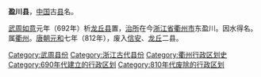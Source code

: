'''盈川县'''，[[中国|中国]]古[[县|县]]名。

[[武周|武周]][[如意_(武周)|如意]]元年（692年）析[[龙丘县|龙丘县]]置，[[治所|治所]]在今[[浙江省|浙江省]][[衢州市|衢州市]]东盈川。因水得名。属[[衢州_(古代)|衢州]]。[[唐朝|唐朝]][[元和_(唐朝)|元和]]七年（812年），废入[[信安县_(西晋)|信安]]、[[龙丘县|龙丘]]二县。

{{浙江行政区划小作品}}
{{DEFAULTSORT:Y}}
[[Category:武周县份|Category:武周县份]]
[[Category:浙江古代县份|Category:浙江古代县份]]
[[Category:衢州行政区划史|Category:衢州行政区划史]]
[[Category:690年代建立的行政区划|Category:690年代建立的行政区划]]
[[Category:810年代废除的行政区划|Category:810年代废除的行政区划]]